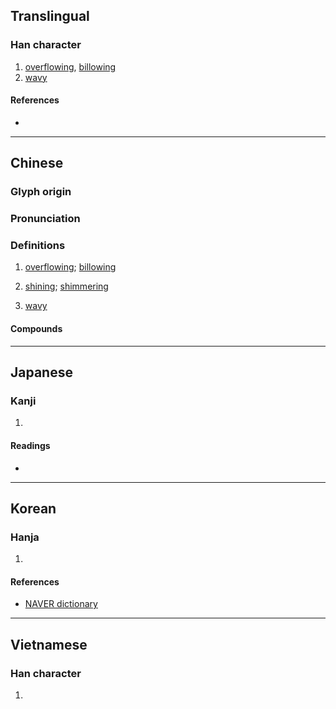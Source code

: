 {{also|滟}}
{{character info}}
==Translingual==

===Han character===
{{Han char|rn=85|rad=水|as=28|sn=31|four=34117|canj=EUTT|ids=⿰氵豔}}

# [[overflow]]ing, [[billow]]ing
# [[wavy]]

====References====
* {{Han ref|kx=0664.300|dkj=18846|dj=1073.150|hdz=31799.100|uh=7069|ud=28777|bh=F9D0|bd=63952}}

----

==Chinese==
{{zh-forms|s=滟|t2=灧|alt=灔,𤅿}}

===Glyph origin===
{{Han etym}}

===Pronunciation===
{{zh-pron
|m=yàn
|c=jim6
|mn=iām
|mc=y
|oc=y
|cat=v,a
}}

===Definitions===
{{zh-hanzi}}

# {{lb|zh|of water}} [[overflow]]ing; [[billow]]ing
# {{lb|zh|of water}} [[shining]]; [[shimmering]]
# [[wavy]]

====Compounds====
{{zh-der|波光瀲灩|灩灩|瀲灩|水光瀲灩|灩澦堆|颭灩|澹灎}}

----

==Japanese==

===Kanji===
{{ja-kanji|grade=|rs=水28}}

# {{rfdef|ja|sort=水28}}

====Readings====
* {{ja-readings|on=[[えん]] (en)|kun=[[なみ]] (nami)}}

----

==Korean==

===Hanja===

{{ko-hanja|hangeul=염|eumhun=|rv=yeom|mr=yŏm|y=yem}}

# {{rfdef|ko|sort=水28}}

====References====

*[https://hanja.dict.naver.com/#/entry/ccko/aed9132fe9964b02b99b3046a7b104ca NAVER dictionary]

----

==Vietnamese==

===Han character===
{{vi-readings|reading=liễm|rs=水28}}

# {{rfdef|vi|sort=水28}}